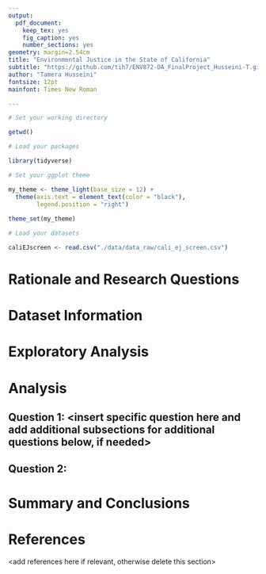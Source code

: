 ```yaml
---
output: 
  pdf_document:
    keep_tex: yes
    fig_caption: yes
    number_sections: yes
geometry: margin=2.54cm
title: "Environmental Justice in the State of California"
subtitle: "https://github.com/tih7/ENV872-DA_FinalProject_Husseini-T.git"
author: "Tamera Husseini"
fontsize: 12pt
mainfont: Times New Roman

---
```


\newpage
\tableofcontents 
\newpage
\listoftables 
\newpage
\listoffigures 
\newpage

```r
# Set your working directory

getwd()

# Load your packages

library(tidyverse)

# Set your ggplot theme

my_theme <- theme_light(base_size = 12) +
  theme(axis.text = element_text(color = "black"), 
        legend.position = "right")
  
theme_set(my_theme)

# Load your datasets

caliEJscreen <- read.csv("./data/data_raw/cali_ej_screen.csv")
```


# Rationale and Research Questions



\newpage

# Dataset Information



\newpage

# Exploratory Analysis 



\newpage

# Analysis



## Question 1: <insert specific question here and add additional subsections for additional questions below, if needed>

## Question 2: 




\newpage

# Summary and Conclusions


\newpage

# References
<add references here if relevant, otherwise delete this section> 
